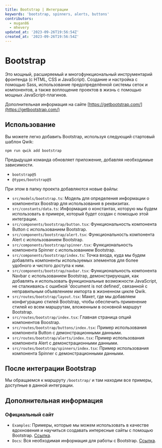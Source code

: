 ```yaml
---
title: Bootstrap | Интеграции
keywords: 'bootstrap, spinners, alerts, buttons'
contributors:
  - mugan86
  - mhevery
updated_at: '2023-09-26T19:56:54Z'
created_at: '2023-09-26T19:56:54Z'
---
```


# Bootstrap

Это мощный, расширяемый и многофункциональный инструментарий фронтенда (с HTML, CSS и JavaScript). Создание и настройка с помощью Sass, использование предопределённой системы сеток и компонентов, а также воплощение проектов в жизнь с помощью мощных JavaScript-плагинов.

Дополнительная информация на сайте [https://getbootstrap.com/](https://getbootstrap.com/)

## Использование

Вы можете легко добавить Bootstrap, используя следующий стартовый шаблон Qwik:

```shell
npm run qwik add bootstrap
```

Предыдущая команда обновляет приложение, добавляя необходимые зависимости.

- `bootstrap@5`
- `@types/bootstrap@5`

При этом в папку проекта добавляются новые файлы:

- `src/models/bootstrap.ts`: Модель для определения информации о компонентах Boostrap для использования в реквизитах.
- `src/constants/data.ts`: Информация о константах, которую мы будем использовать в примере, который будет создан с помощью этой интеграции.
- `src/components/bootstrap/button.tsx`: Функциональность компонента Button с использованием Bootstrap.
- `src/components/bootstrap/alert.tsx`:  Функциональность компонента Alert с использованием Bootstrap.
- `src/components/bootstrap/spinner.tsx`: Функциональность компонента Spinner с использованием Bootstrap.
- `src/components/bootstrap/index.ts`: Точка входа, куда мы будем добавлять компоненты используемых элементов для более удобного и чистого доступа к ним.
- `src/components/bootstrap/navbar.tsx`: Функциональность компонента Navbar с использованием Bootstrap, демонстрирующая, как добавлять и использовать функциональные возможности JavaScript, не сталкиваясь с ошибкой 'document is not defined', связанной с неправильным объявлением импорта в жизненном цикле Qwik.
- `src/routes/bootstrap/layout.tsx`: Макет, где мы добавляем конфигурацию стилей Bootstrap, чтобы обеспечить применение стилей ко всем маршрутам, вложенным в основной маршрут Bootstrap.
- `src/routes/bootstrap/index.tsx`: Главная страница опций компонентов Boostrap.
- `src/routes/bootstrap/buttons/index.tsx`: Пример использования компонента Button с демонстрационными данными.
- `src/routes/bootstrap/alerts/index.tsx`: Пример использования компонента Alert с демонстрационными данными.
- `src/routes/bootstrap/spinners/index.tsx`: Пример использования компонента Spinner с демонстрационными данными.

## После интеграции Bootstrap

Мы обращаемся к маршруту `/bootstrap/` и там находим все примеры, доступные в данной интеграции.

## Дополнительная информация

### Официальный сайт

- `Examples`: Примеры, которые мы можем использовать в качестве вдохновения и научиться создавать интересные сайты с помощью Bootstrap. [Ссылка](https://getbootstrap.com/docs/5.3/examples/).
- `Docs`: Вся необходимая информация для работы с Bootstrap. [Ссылка](https://getbootstrap.com/docs/5.3/getting-started/introduction/).
